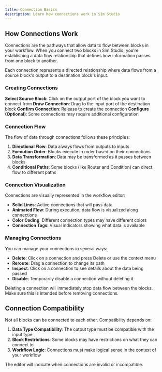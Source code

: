 ```yaml
---
title: Connection Basics
description: Learn how connections work in Sim Studio
---
```



## How Connections Work

Connections are the pathways that allow data to flow between blocks in your workflow. When you connect two blocks in Sim Studio, you're establishing a data flow relationship that defines how information passes from one block to another.

<Callout type="info">
  Each connection represents a directed relationship where data flows from a source block's output
  to a destination block's input.
</Callout>

### Creating Connections

<Steps>
  <Step>
    <strong>Select Source Block</strong>: Click on the output port of the block you want to connect
    from
  </Step>
  <Step>
    <strong>Draw Connection</strong>: Drag to the input port of the destination block
  </Step>
  <Step>
    <strong>Confirm Connection</strong>: Release to create the connection
  </Step>
  <Step>
    <strong>Configure (Optional)</strong>: Some connections may require additional configuration
  </Step>
</Steps>

### Connection Flow

The flow of data through connections follows these principles:

1. **Directional Flow**: Data always flows from outputs to inputs
2. **Execution Order**: Blocks execute in order based on their connections
3. **Data Transformation**: Data may be transformed as it passes between blocks
4. **Conditional Paths**: Some blocks (like Router and Condition) can direct flow to different paths

### Connection Visualization

Connections are visually represented in the workflow editor:

- **Solid Lines**: Active connections that will pass data
- **Animated Flow**: During execution, data flow is visualized along connections
- **Color Coding**: Different connection types may have different colors
- **Connection Tags**: Visual indicators showing what data is available

### Managing Connections

You can manage your connections in several ways:

- **Delete**: Click on a connection and press Delete or use the context menu
- **Reroute**: Drag a connection to change its path
- **Inspect**: Click on a connection to see details about the data being passed
- **Disable**: Temporarily disable a connection without deleting it

<Callout type="warning">
  Deleting a connection will immediately stop data flow between the blocks. Make sure this is
  intended before removing connections.
</Callout>

## Connection Compatibility

Not all blocks can be connected to each other. Compatibility depends on:

1. **Data Type Compatibility**: The output type must be compatible with the input type
2. **Block Restrictions**: Some blocks may have restrictions on what they can connect to
3. **Workflow Logic**: Connections must make logical sense in the context of your workflow

The editor will indicate when connections are invalid or incompatible.
